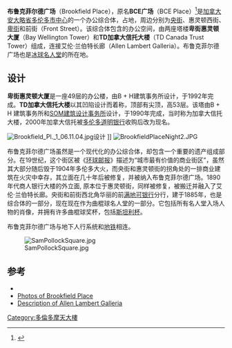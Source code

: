 {{Infobox building
| name               = 布鲁克菲尔德广场
| image              = Toronto - ON - TD Canada Trust Tower2.jpg
| start_date         = 1990
| completion_date    = 1992
| building_type      = 商业办公
| location           = 加拿大[[多伦多|多伦多]][[卑街|卑街]]161-181号
| coordinates        = {{coord|43|38|49|N|79|22|43|W|region:CA-ON_scale:2500|display=inline,title}}
| roof               = Tower I: {{convert|227|m|abbr=on}}  <br>Tower II: {{convert|208|m|abbr=on}}
| antenna_spire      = Tower I: {{convert|263|m|abbr=on}}
| floor_count        = Tower I: 53 <br>Tower II: 49
| floor_area         = Tower I: {{convert|127470|m2|abbr=on}}<br>Tower II: {{convert|148640|m2|abbr=on}}
| architect          = B + H 建筑事务所<br>[[SOM建筑设计事务所|SOM建筑设计事务所]] <br> (内部长廊由[[圣地亚哥·卡拉特拉瓦|圣地亚哥·卡拉特拉瓦]]设计)
| references          = <ref>{{ctbuh|749|TD Canada Trust Tower}}</ref><ref>{{ctbuh|1545|Bay-Wellington Tower}}</ref><ref>{{Emporis|id=100687|complex=yes}}</ref><ref>{{skyscraperpage|1332|TD Canada Trust Tower}}</ref><ref>{{skyscraperpage|1338|Bay-Wellington Tower}}</ref><ref>{{structurae|s0003284|Canada Trust Tower}}</ref><ref>{{structurae|s0003285|Bay Wellington Tower}}</ref><ref>{{cite web|title=TD Canada Trust Tower: Facts|url=http://www.oxfordproperties.com/leasing/en/officeFacts.asp?buID=55631|publisher=Oxford Properties|accessdate=13 May 2012|archive-date=2019-01-31|archive-url=https://web.archive.org/web/20190131201406/https://www.oxfordproperties.com/leasing/en/officeFacts.asp/?buID=55631|dead-url=no}}</ref>
}}
'''布鲁克菲尔德广场'''（Brookfield Place），原名'''BCE广场'''（BCE Place）<ref>{{Cite web |url=http://www.brookfieldproperties.com/formslibrary/Media%20Statement.pdf |title=Toronto’s BCE Place Renamed Brookfield Place |format=PDF |publisher=Brookfield Properties |date=2007-07-27 |accessdate=2007-07-27 |deadurl=yes |archiveurl=https://web.archive.org/web/20070808190354/http://www.brookfieldproperties.com/formslibrary/Media%20Statement.pdf |archivedate=2007-08-08 }}</ref>是[[加拿大|加拿大]][[安大略省|安大略省]][[多伦多市中心|多伦多市中心]]的一个办公综合体，占地{{convert|2.1|ha|sing=on|abbr=on}}，周边分别为[[央街|央街]]、惠灵顿西街、[[卑街|卑街]]和前街（Front Street）。该综合体包含{{convert|242000|m2|sqft|0|abbr=on}}的办公空间，由两座塔楼'''卑街惠灵顿大厦'''（Bay Wellington Tower）和'''TD加拿大信托大楼'''（TD Canada Trust Tower）组成，连接艾伦·兰伯特长廊（Allen Lambert Galleria）。布鲁克菲尔德广场也是[[冰球名人堂|冰球名人堂]]的所在地。

==设计==
'''卑街惠灵顿大厦'''是一座49层的办公楼，由B + H建筑事务所设计，于1992年完成。'''TD加拿大信托大楼'''以其凹陷设计而着称，顶部有尖顶，高53层。该塔由B + H 建筑事务所和[[SOM建筑设计事务所|SOM建筑设计事务所]]设计，于1990年完成，当时称为加拿大信托大楼，2000年加拿大信托被[[多伦多道明银行|多伦多道明银行]]收购后改为现名。

[[File:Brookfield_Pl._1_06.11.04.jpg|left]]设计 ]]
[[File:BrookfieldPlaceNight2.JPG|left]]

布鲁克菲尔德广场虽然是一个现代化的办公综合体，却包含一个重要的遗产组成部分。在19世纪，这个街区被《[[环球邮报|环球邮报]]》描述为“城市最有价值的商业街区”，虽然其大部分随后毁于1904年多伦多大火，而央街和惠灵顿街的拐角处的一排商业建筑在火灾中幸存，其立面在几十年后被修复，并被纳入布鲁克菲尔德广场。1890年代商人银行大楼的外立面, 原本位于惠灵顿街，同样被修复，被搬迁并融入了艾伦·兰伯特长廊。央街和前街西北角华丽的前[[满地可银行|满地可银行]]分行，建于1885年，也是综合体的一部分，现在现在作为曲棍球名人堂的一部分。它包括所有名人堂入场人物的肖像，并拥有许多曲棍球奖杯，包括[[斯坦利杯|斯坦利杯]]。

布鲁克菲尔德广场与地下人行系统和[[多伦多地铁|地铁]]相连。

[[File:SamPollockSquare.jpg|thumb]] 
==参考==
{{reflist|2}}
* {{official website|http://www.brookfieldplacenewsandevents.com/}}
* [https://web.archive.org/web/20070228164252/http://www.emporis.com/en/il/pc/?id=100687&aid=23&sro=1 Photos of Brookfield Place]
* [http://www.galinsky.com/buildings/bce/ Description of Allen Lambert Galleria] {{Wayback|url=http://www.galinsky.com/buildings/bce/ |date=20190907195300 }}
[[Category:多倫多摩天大樓|Category:多倫多摩天大樓]]